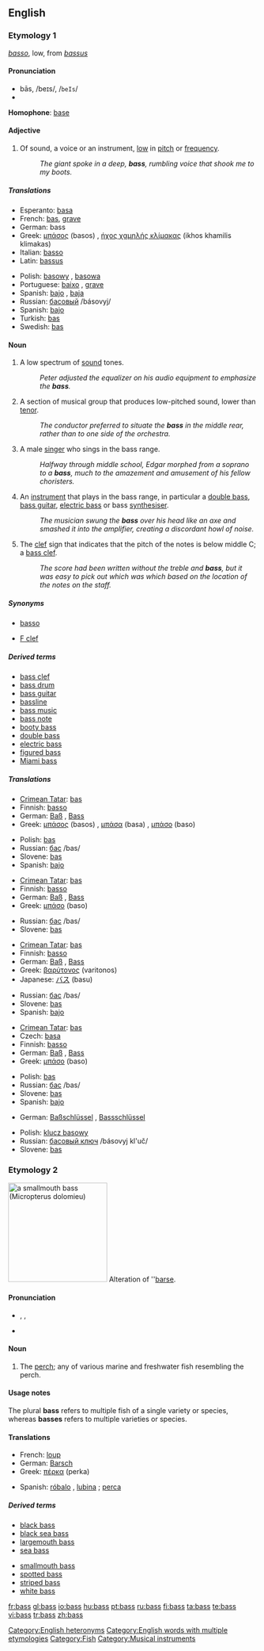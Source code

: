 {{see|bas}}
{{wikipedia}}
==English==

===Etymology 1===
{{It.}} ''[[basso]]'', low, from {{L.}} ''[[bassus]]''

====Pronunciation====
* bās, /beɪs/, /<tt>beIs</tt>/
* {{audio|en-us-bass-low.ogg|Audio (US)}}

'''Homophone''': [[base]]

====Adjective====
{{en-adj}}

# Of sound, a voice or an instrument, [[low]] in [[pitch]] or [[frequency]].
#: ''The giant spoke in a deep, '''bass''', rumbling voice that shook me to my boots.''

=====Translations=====
{{trans-top|low in pitch}}
* Esperanto: [[basa]]
* French: [[bas]], [[grave]]
* German: bass
* Greek: [[μπάσος]] (basos) {{m}}, [[ήχος χαμηλής κλίμακας]] (ikhos khamilis klimakas) {{m}}
* Italian: [[basso]] {{m}}
* Latin: [[bassus]] {{m}}
{{trans-mid}}
* Polish: [[basowy]] {{m}}, [[basowa]] {{f}}
* Portuguese: [[baixo]] {{m}}, [[grave]] {{m}}
* Spanish: [[bajo]] {{m}}, [[baja]] {{f}}
* Russian: [[басовый]] /básovyj/
* Spanish: [[bajo]] {{m}}
* Turkish: [[bas]]
* Swedish: [[bas]]
{{trans-bottom}}

====Noun====
{{en-noun|es}}

# A low spectrum of [[sound]] tones.
#: ''Peter adjusted the equalizer on his audio equipment to emphasize the '''bass'''.''
# A section of musical group that produces low-pitched sound, lower than [[tenor]].
#: ''The conductor preferred to situate the '''bass''' in the middle rear, rather than to one side of the orchestra.''
# A male [[singer]] who sings in the bass range.
#: ''Halfway through middle school, Edgar morphed from a soprano to a '''bass''', much to the amazement and amusement of his fellow choristers.''
# An [[instrument]] that plays in the bass range, in particular a [[double bass]], [[bass guitar]], [[electric bass]] or bass [[synthesiser]].
#: ''The musician swung the '''bass''' over his head like an axe and smashed it into the amplifier, creating a discordant howl of noise.''
# The [[clef]] sign that indicates that the pitch of the notes is below middle C; a [[bass clef]].
#: ''The score had been written without the treble and '''bass''', but it was easy to pick out which was which based on the location of the notes on the staff.''

=====Synonyms=====
* {{i-c|singer}} [[basso]]
* {{i-c|clef}} [[F clef]]

=====Derived terms=====
* [[bass clef]]
* [[bass drum]]
* [[bass guitar]]
* [[bassline]]
* [[bass music]]
* [[bass note]]
* [[booty bass]]
* [[double bass]]
* [[electric bass]]
* [[figured bass]]
* [[Miami bass]]

=====Translations=====

{{trans-top|low spectrum of sound}}
* [[Crimean Tatar]]: [[bas#Crimean Tatar|bas]]
* Finnish: [[basso]]
* German: [[Baß]] {{m}}, [[Bass]] {{m}}
* Greek: [[μπάσος]] (basos) {{m}}, [[μπάσα]] (basa) {{f}}, [[μπάσο]] (baso) {{n}}
{{trans-mid}}
* Polish: [[bas]] {{m}}
* Russian: [[бас]] /bas/ {{m}}
* Slovene: [[bas]] {{m}}
* Spanish: [[bajo]] {{m}}
{{trans-bottom}}

{{trans-top|section of musical group}}
* [[Crimean Tatar]]: [[bas#Crimean Tatar|bas]]
* Finnish: [[basso]]
* German: [[Baß]] {{m}}, [[Bass]] {{m}}
* Greek: [[μπάσο]] (baso) {{n}}
{{trans-mid}}
* Russian: [[бас]] /bas/ {{m}}
* Slovene: [[bas]] {{m}}
{{trans-bottom}}

{{trans-top|singer}}
* [[Crimean Tatar]]: [[bas#Crimean Tatar|bas]]
* Finnish: [[basso]]
* German: [[Baß]] {{m}}, [[Bass]] {{m}}
* Greek: [[βαρύτονος]] (varitonos) {{m}}
* Japanese: [[バス]] (basu)
{{trans-mid}}
* Russian: [[бас]] /bas/ {{m}}
* Slovene: [[bas]] {{m}}
* Spanish: [[bajo]] {{m}}
{{trans-bottom}}

{{trans-top|musical instrument}}
* [[Crimean Tatar]]: [[bas#Crimean Tatar|bas]]
* Czech: [[basa]] {{f}}
* Finnish: [[basso]]
* German: [[Baß]] {{m}}, [[Bass]] {{m}}
* Greek: [[μπάσο]] (baso) {{n}}
{{trans-mid}}
* Polish: [[bas]] {{m}}
* Russian: [[бас]] /bas/ {{m}}
* Slovene: [[bas]] {{m}}
* Spanish: [[bajo]] {{m}}
{{trans-bottom}}

{{trans-top|clef sign}}
* German: [[Baßschlüssel]] {{m}}, [[Bassschlüssel]] {{m}}
{{trans-mid}}
* Polish: [[klucz basowy]] {{m}}
* Russian: [[басовый ключ]] /básovyj kl'uč/ {{m}}
* Slovene: [[bas]] {{m}}
{{trans-bottom}}

===Etymology 2===
[[Image:Smallmouth_bass.jpg|thumb|right|200px|a smallmouth bass (''Micropterus dolomieu'')]]
Alteration of ''[[barse]].

====Pronunciation====
* {{enPR|băs}}, {{IPA|/bæs/}}, {{SAMPA|/b{s/}}
* {{audio|en-us-bass.ogg|Audio (US)}}

====Noun====
{{en-noun|es|pl2=bass}}

# The [[perch]]; any of various marine and freshwater fish resembling the perch.

====Usage notes====
The plural '''bass''' refers to multiple fish of a single variety or species, whereas '''basses''' refers to multiple varieties or species.

====Translations====
{{rfc-level|Translations at L3+}}
{{top}}
* French: [[loup]] {{m}}
* German: [[Barsch]] {{m}}
* Greek: [[πέρκα]] (perka) {{f}}
{{mid}}
* Spanish: [[róbalo]] {{m}}, [[lubina]] {{f}}; [[perca]] {{f}} {{italbrac|freshwater}}
{{bottom}}

=====Derived terms=====
{{top2}}
* [[black bass]]
* [[black sea bass]]
* [[largemouth bass]]
* [[sea bass]]
{{mid2}}
* [[smallmouth bass]]
* [[spotted bass]]
* [[striped bass]]
* [[white bass]]
{{bottom}}

[[Category:English heteronyms]]
[[Category:English words with multiple etymologies]]
[[Category:Fish]]
[[Category:Musical instruments]]

[[fr:bass]]
[[gl:bass]]
[[io:bass]]
[[hu:bass]]
[[pt:bass]]
[[ru:bass]]
[[fi:bass]]
[[ta:bass]]
[[te:bass]]
[[vi:bass]]
[[tr:bass]]
[[zh:bass]]